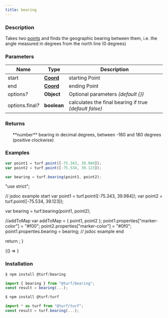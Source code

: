 ```yaml
---
title: bearing
---
```



### Description

Takes two [points](https://tools.ietf.org/html/rfc7946#section-3.1.2) and finds the geographic bearing between them,
i.e. the angle measured in degrees from the north line (0 degrees)

### Parameters

| Name                  | Type                                                           | Description                                            |
| --------------------- | -------------------------------------------------------------- | ------------------------------------------------------ |
| start                 | **[Coord](https://tools.ietf.org/html/rfc7946#section-3.1.1)** | starting Point                                         |
| end                   | **[Coord](https://tools.ietf.org/html/rfc7946#section-3.1.1)** | ending Point                                           |
| options<i>?</i>       | **Object**                                                     | Optional parameters _(default \{\})_                   |
| options.final<i>?</i> | **boolean**                                                    | calculates the final bearing if true _(default false)_ |

### Returns

<ul>
  **number** bearing in decimal degrees, between -180 and 180 degrees (positive clockwise)

</ul>

### Examples

```javascript
var point1 = turf.point([-75.343, 39.984]);
var point2 = turf.point([-75.534, 39.123]);

var bearing = turf.bearing(point1, point2);
```

  "use strict";

  // jsdoc example start
  var point1 = turf.point([-75.343, 39.984]);
  var point2 = turf.point([-75.534, 39.123]);

  var bearing = turf.bearing(point1, point2);

  //addToMap
  var addToMap = { point1, point2 };
  point1.properties["marker-color"] = "#f00";
  point2.properties["marker-color"] = "#0f0";
  point1.properties.bearing = bearing;
  // jsdoc example end

  return <ExampleMap addToMap={addToMap} />;
}

<!-- prettier-ignore -->
<BrowserOnly>{() => <Map0 />}</BrowserOnly>

### Installation

```javascript
$ npm install @turf/bearing

import { bearing } from "@turf/bearing";
const result = bearing(...);
```

```javascript
$ npm install @turf/turf

import * as turf from "@turf/turf";
const result = turf.bearing(...);
```
